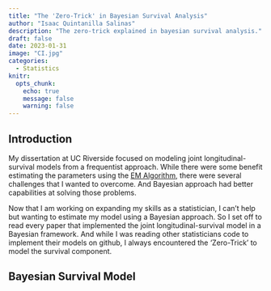 ```yaml
---
title: "The 'Zero-Trick' in Bayesian Survival Analysis"
author: "Isaac Quintanilla Salinas"
description: "The zero-trick explained in bayesian survival analysis."
draft: false
date: 2023-01-31
image: "CI.jpg"
categories: 
  - Statistics
knitr:
  opts_chunk: 
    echo: true
    message: false
    warning: false
---
```


## Introduction

My dissertation at UC Riverside focused on modeling joint longitudinal-survival models from a frequentist approach. While there were some benefit estimating the parameters using the [EM Algorithm](https://en.wikipedia.org/wiki/Expectation%E2%80%93maximization_algorithm), there were several challenges that I wanted to overcome. And Bayesian approach had better capabilities at solving those problems.

Now that I am working on expanding my skills as a statistician, I can't help but wanting to estimate my model using a Bayesian approach. So I set off to read every paper that implemented the joint longitudinal-survival model in a Bayesian framework. And while I was reading other statisticians code to implement their models on github, I always encountered the 'Zero-Trick' to model the survival component.

## Bayesian Survival Model
